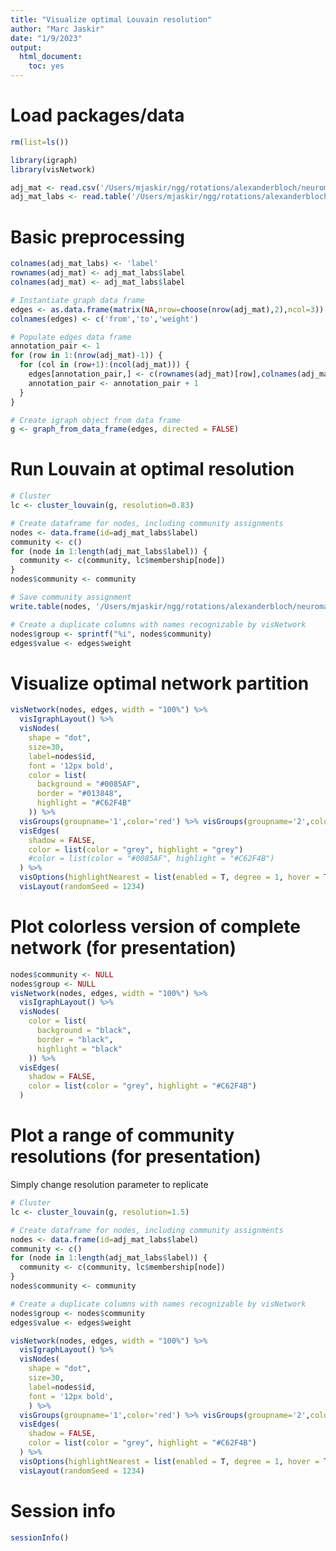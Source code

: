 ```yaml
---
title: "Visualize optimal Louvain resolution"
author: "Marc Jaskir"
date: "1/9/2023"
output: 
  html_document: 
    toc: yes
---
```


# Load packages/data
```r
rm(list=ls())

library(igraph)
library(visNetwork)

adj_mat <- read.csv('/Users/mjaskir/ngg/rotations/alexanderbloch/neuromaps/outputs/2/observed/fsLR_32k_adjacency_matrix_modZ_norm.csv', header = FALSE)
adj_mat_labs <- read.table('/Users/mjaskir/ngg/rotations/alexanderbloch/neuromaps/outputs/1/fsLR_32k_annotation_labels.csv',sep=',')
```

# Basic preprocessing
```r
colnames(adj_mat_labs) <- 'label'
rownames(adj_mat) <- adj_mat_labs$label
colnames(adj_mat) <- adj_mat_labs$label

# Instantiate graph data frame
edges <- as.data.frame(matrix(NA,nrow=choose(nrow(adj_mat),2),ncol=3))
colnames(edges) <- c('from','to','weight')

# Populate edges data frame
annotation_pair <- 1
for (row in 1:(nrow(adj_mat)-1)) {
  for (col in (row+1):(ncol(adj_mat))) {
    edges[annotation_pair,] <- c(rownames(adj_mat)[row],colnames(adj_mat)[col],abs(adj_mat)[row,col])
    annotation_pair <- annotation_pair + 1 
  }
}

# Create igraph object from data frame
g <- graph_from_data_frame(edges, directed = FALSE)
```

# Run Louvain at optimal resolution
```r
# Cluster
lc <- cluster_louvain(g, resolution=0.83)

# Create dataframe for nodes, including community assignments
nodes <- data.frame(id=adj_mat_labs$label)
community <- c()
for (node in 1:length(adj_mat_labs$label)) {
  community <- c(community, lc$membership[node])
}
nodes$community <- community

# Save community assignment
write.table(nodes, '/Users/mjaskir/ngg/rotations/alexanderbloch/neuromaps/outputs/4/fsLR_32k_adjacency_matrix_norm_community_assignment.csv',sep=',',row.names = FALSE, col.names=FALSE, quote=FALSE)

# Create a duplicate columns with names recognizable by visNetwork
nodes$group <- sprintf("%i", nodes$community)
edges$value <- edges$weight
```

# Visualize optimal network partition
```r
visNetwork(nodes, edges, width = "100%") %>%
  visIgraphLayout() %>%
  visNodes(
    shape = "dot",
    size=30,
    label=nodes$id,
    font = '12px bold',
    color = list(
      background = "#0085AF",
      border = "#013848",
      highlight = "#C62F4B"
    )) %>%
  visGroups(groupname='1',color='red') %>% visGroups(groupname='2',color='green') %>% visGroups(groupname='3',color='blue') %>% 
  visEdges(
    shadow = FALSE,
    color = list(color = "grey", highlight = "grey")
    #color = list(color = "#0085AF", highlight = "#C62F4B")
  ) %>%
  visOptions(highlightNearest = list(enabled = T, degree = 1, hover = T), selectedBy = "community") %>%
  visLayout(randomSeed = 1234)
```

# Plot colorless version of complete network (for presentation)
```r
nodes$community <- NULL
nodes$group <- NULL
visNetwork(nodes, edges, width = "100%") %>%
  visIgraphLayout() %>%
  visNodes(
    color = list(
      background = "black",
      border = "black",
      highlight = "black"
    )) %>%
  visEdges(
    shadow = FALSE,
    color = list(color = "grey", highlight = "#C62F4B")
  )
```

# Plot a range of community resolutions (for presentation)
Simply change resolution parameter to replicate
```r
# Cluster
lc <- cluster_louvain(g, resolution=1.5)

# Create dataframe for nodes, including community assignments
nodes <- data.frame(id=adj_mat_labs$label)
community <- c()
for (node in 1:length(adj_mat_labs$label)) {
  community <- c(community, lc$membership[node])
}
nodes$community <- community

# Create a duplicate columns with names recognizable by visNetwork
nodes$group <- nodes$community
edges$value <- edges$weight

visNetwork(nodes, edges, width = "100%") %>%
  visIgraphLayout() %>%
  visNodes(
    shape = "dot",
    size=30,
    label=nodes$id,
    font = '12px bold',
    ) %>%
  visGroups(groupname='1',color='red') %>% visGroups(groupname='2',color='yellow') %>% visGroups(groupname='3',color='green') %>% 
  visEdges(
    shadow = FALSE,
    color = list(color = "grey", highlight = "#C62F4B")
  ) %>%
  visOptions(highlightNearest = list(enabled = T, degree = 1, hover = T), selectedBy = "community") %>%
  visLayout(randomSeed = 1234)
```

# Session info
```r
sessionInfo()
```
